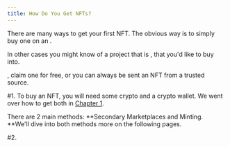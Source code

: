 ```yaml
---
title: How Do You Get NFTs?
---
```


There are many ways to get your first NFT. The obvious way is to simply buy one on an <Nutshell glossaryEntry="content/glossary/nft_marketplace.mdx" children="NFT Marketplace" />.&#x20;

In other cases you might know of a project that is <Nutshell children="minting" glossaryEntry="content/glossary/mint.mdx" />, that you'd like to buy into.&#x20;

, claim one for free, or you can always be sent an NFT from a trusted source.

\#1. To buy an NFT, you will need some crypto and a crypto wallet. We went over how to get both in [Chapter 1](/chapters/1/1 "Chapter 1").

There are 2 main methods: **Secondary Marketplaces and Minting. **We'll dive into both methods more on the following pages.

\#2.&#x20;
